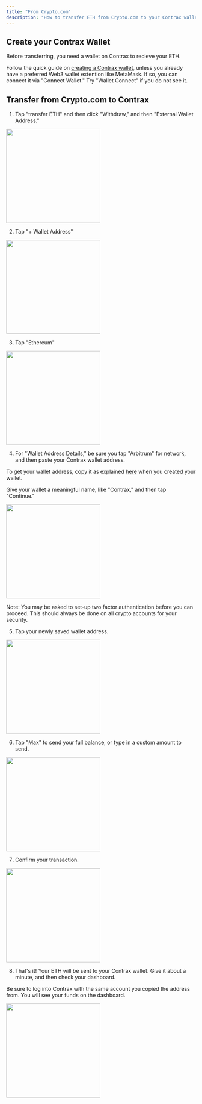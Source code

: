 ```yaml
---
title: "From Crypto.com"
description: "How to transfer ETH from Crypto.com to your Contrax wallet"
---
```


## Create your Contrax Wallet

Before transferring, you need a wallet on Contrax to recieve your ETH.

Follow the quick guide on [creating a Contrax wallet](../start/wallet-setup), unless you already have a preferred Web3 wallet extention like MetaMask. If so, you can connect it via "Connect Wallet." Try "Wallet Connect" if you do not see it.

## Transfer from Crypto.com to Contrax

1. Tap "transfer ETH" and then click "Withdraw," and then "External Wallet Address."

<img height="250" width="250" src="/images/Cryptocom/1.jpg" />

2. Tap "+ Wallet Address"

<img height="250" width="250" src="/images/Cryptocom/2.jpg" />

3. Tap "Ethereum"

<img height="250" width="250" src="/images/Cryptocom/3.jpg" />

4. For "Wallet Address Details," be sure you tap "Arbitrum" for network, and then paste your Contrax wallet address.

To get your wallet address, copy it as explained [here](../start/wallet-setup) when you created your wallet.

Give your wallet a meaningful name, like "Contrax," and then tap "Continue."

<img height="250" width="250" src="/images/Cryptocom/4.jpg" />

Note: You may be asked to set-up two factor authentication before you can proceed. This should always be done on all crypto accounts for your security.

5. Tap your newly saved wallet address.

<img height="250" width="250" src="/images/Cryptocom/5.jpg" />

6.  Tap "Max" to send your full balance, or type in a custom amount to send.

<img height="250" width="250" src="/images/Cryptocom/6.jpg" />

7. Confirm your transaction.

<img height="250" width="250" src="/images/Cryptocom/7.jpg" />

8. That's it! Your ETH will be sent to your Contrax wallet. Give it about a minute, and then check your dashboard.

Be sure to log into Contrax with the same account you copied the address from. You will see your funds on the dashboard.

<img height="250" width="250" src="/images/Cryptocom/8.jpg" />
